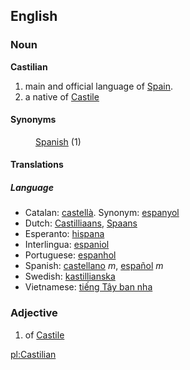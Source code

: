==English==
===Noun===
'''Castilian'''
# main and official language of [[w:Spain|Spain]].
#a native of [[Castile]]


====Synonyms====
:[[Spanish]] (1)


====Translations====
=====Language=====
*Catalan: [[castellà]]. Synonym: [[espanyol]]
*Dutch: [[Castilliaans]], [[Spaans]]
*Esperanto: [[hispana]]
*Interlingua: [[espaniol]]
*Portuguese: [[espanhol]]
*Spanish: [[castellano]] ''m'', [[español]] ''m''
*Swedish: [[kastillianska]]
*Vietnamese: [[tiếng Tây ban nha]]

===Adjective===
#of [[Castile]]

[[pl:Castilian]]